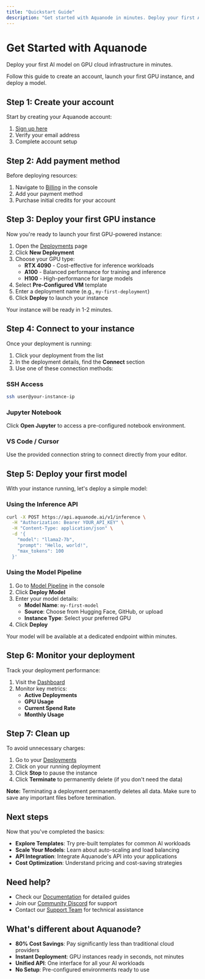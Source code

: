 ```yaml
---
title: "Quickstart Guide"
description: "Get started with Aquanode in minutes. Deploy your first AI model on GPU cloud infrastructure."
---
```


# Get Started with Aquanode

Deploy your first AI model on GPU cloud infrastructure in minutes.

Follow this guide to create an account, launch your first GPU instance, and deploy a model.

## Step 1: Create your account

Start by creating your Aquanode account:

1. [Sign up here](https://console.aquanode.ai/signup)
2. Verify your email address
3. Complete account setup

## Step 2: Add payment method

Before deploying resources:

1. Navigate to [Billing](https://console.aquanode.ai/billing) in the console
2. Add your payment method
3. Purchase initial credits for your account

## Step 3: Deploy your first GPU instance

Now you're ready to launch your first GPU-powered instance:

1. Open the [Deployments](https://console.aquanode.ai/deployments) page
2. Click **New Deployment**
3. Choose your GPU type:
   - **RTX 4090** - Cost-effective for inference workloads
   - **A100** - Balanced performance for training and inference
   - **H100** - High-performance for large models
4. Select **Pre-Configured VM** template
5. Enter a deployment name (e.g., `my-first-deployment`)
6. Click **Deploy** to launch your instance

Your instance will be ready in 1-2 minutes.

## Step 4: Connect to your instance

Once your deployment is running:

1. Click your deployment from the list
2. In the deployment details, find the **Connect** section
3. Use one of these connection methods:

### SSH Access

```bash
ssh user@your-instance-ip
```

### Jupyter Notebook

Click **Open Jupyter** to access a pre-configured notebook environment.

### VS Code / Cursor

Use the provided connection string to connect directly from your editor.

## Step 5: Deploy your first model

With your instance running, let's deploy a simple model:

### Using the Inference API

```bash
curl -X POST https://api.aquanode.ai/v1/inference \
  -H "Authorization: Bearer YOUR_API_KEY" \
  -H "Content-Type: application/json" \
  -d '{
    "model": "llama2-7b",
    "prompt": "Hello, world!",
    "max_tokens": 100
  }'
```

### Using the Model Pipeline

1. Go to [Model Pipeline](https://console.aquanode.ai/models) in the console
2. Click **Deploy Model**
3. Enter your model details:
   - **Model Name**: `my-first-model`
   - **Source**: Choose from Hugging Face, GitHub, or upload
   - **Instance Type**: Select your preferred GPU
4. Click **Deploy**

Your model will be available at a dedicated endpoint within minutes.

## Step 6: Monitor your deployment

Track your deployment performance:

1. Visit the [Dashboard](https://console.aquanode.ai/dashboard)
2. Monitor key metrics:
   - **Active Deployments**
   - **GPU Usage**
   - **Current Spend Rate**
   - **Monthly Usage**

## Step 7: Clean up

To avoid unnecessary charges:

1. Go to your [Deployments](https://console.aquanode.ai/deployments)
2. Click on your running deployment
3. Click **Stop** to pause the instance
4. Click **Terminate** to permanently delete (if you don't need the data)

<div className="bg-orange-50 border border-orange-200 rounded-lg p-4 my-4">
  <p className="text-orange-800 text-sm">
    <strong>Note:</strong> Terminating a deployment permanently deletes all
    data. Make sure to save any important files before termination.
  </p>
</div>

## Next steps

Now that you've completed the basics:

- **Explore Templates**: Try pre-built templates for common AI workloads
- **Scale Your Models**: Learn about auto-scaling and load balancing
- **API Integration**: Integrate Aquanode's API into your applications
- **Cost Optimization**: Understand pricing and cost-saving strategies

## Need help?

- Check our [Documentation](https://docs.aquanode.ai) for detailed guides
- Join our [Community Discord](https://discord.gg/aquanode) for support
- Contact our [Support Team](mailto:support@aquanode.ai) for technical assistance

## What's different about Aquanode?

- **80% Cost Savings**: Pay significantly less than traditional cloud providers
- **Instant Deployment**: GPU instances ready in seconds, not minutes
- **Unified API**: One interface for all your AI workloads
- **No Setup**: Pre-configured environments ready to use
